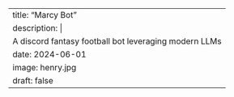 ---
title: "Marcy Bot"
description: |
    A discord fantasy football bot leveraging modern LLMs 
date: 2024-06-01
image: henry.jpg
draft: false
--- 